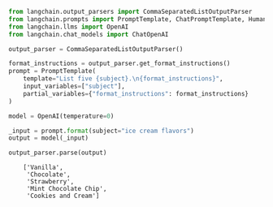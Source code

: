 ```python
from langchain.output_parsers import CommaSeparatedListOutputParser
from langchain.prompts import PromptTemplate, ChatPromptTemplate, HumanMessagePromptTemplate
from langchain.llms import OpenAI
from langchain.chat_models import ChatOpenAI

output_parser = CommaSeparatedListOutputParser()
```


```python
format_instructions = output_parser.get_format_instructions()
prompt = PromptTemplate(
    template="List five {subject}.\n{format_instructions}",
    input_variables=["subject"],
    partial_variables={"format_instructions": format_instructions}
)
```


```python
model = OpenAI(temperature=0)
```


```python
_input = prompt.format(subject="ice cream flavors")
output = model(_input)
```


```python
output_parser.parse(output)
```

<CodeOutputBlock lang="python">

```
    ['Vanilla',
     'Chocolate',
     'Strawberry',
     'Mint Chocolate Chip',
     'Cookies and Cream']
```

</CodeOutputBlock>
